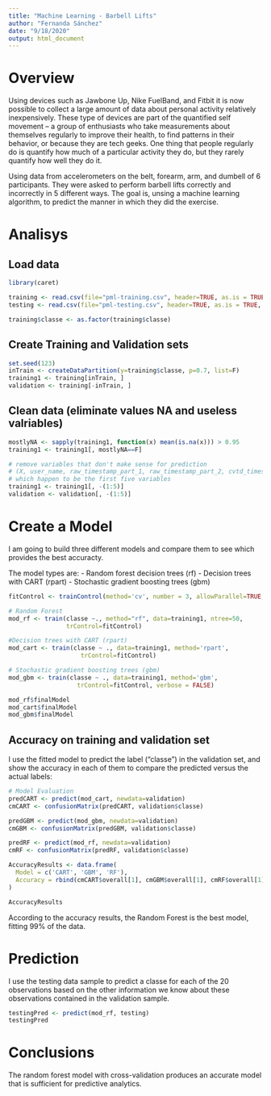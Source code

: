 ```yaml
---
title: "Machine Learning - Barbell Lifts"
author: "Fernanda Sánchez"
date: "9/18/2020"
output: html_document
---
```


# Overview
Using devices such as Jawbone Up, Nike FuelBand, and Fitbit it is now possible to collect a large amount of data about personal activity relatively inexpensively. These type of devices are part of the quantified self movement – a group of enthusiasts who take measurements about themselves regularly to improve their health, to find patterns in their behavior, or because they are tech geeks. One thing that people regularly do is quantify how much of a particular activity they do, but they rarely quantify how well they do it. 

Using data from accelerometers on the belt, forearm, arm, and dumbell of 6 participants. They were asked to perform barbell lifts correctly and incorrectly in 5 different ways. 
The goal is, unsing a machine learning algorithm, to predict the manner in which they did the exercise.


# Analisys
## Load data
```r
library(caret)

training <- read.csv(file="pml-training.csv", header=TRUE, as.is = TRUE, stringsAsFactors = FALSE, sep=',', na.strings=c('NA','','#DIV/0!'))
testing <- read.csv(file="pml-testing.csv", header=TRUE, as.is = TRUE, stringsAsFactors = FALSE, sep=',', na.strings=c('NA','','#DIV/0!'))

training$classe <- as.factor(training$classe) 
```

## Create Training and Validation sets
```r
set.seed(123)
inTrain <- createDataPartition(y=training$classe, p=0.7, list=F)
training1 <- training[inTrain, ]
validation <- training[-inTrain, ]
```

## Clean data (eliminate values NA and useless valriables)
```r
mostlyNA <- sapply(training1, function(x) mean(is.na(x))) > 0.95
training1 <- training1[, mostlyNA==F]

# remove variables that don't make sense for prediction 
# (X, user_name, raw_timestamp_part_1, raw_timestamp_part_2, cvtd_timestamp),
# which happen to be the first five variables
training1 <- training1[, -(1:5)]
validation <- validation[, -(1:5)]
```

# Create a Model
I am going to build three different models and compare them to see which provides the best accuracty. 

The model types are:
- Random forest decision trees (rf)
- Decision trees with CART (rpart)
- Stochastic gradient boosting trees (gbm)


```r
fitControl <- trainControl(method='cv', number = 3, allowParallel=TRUE, verboseIter=F)

# Random Forest
mod_rf <- train(classe ~., method="rf", data=training1, ntree=50,
                trControl=fitControl)

#Decision trees with CART (rpart)
mod_cart <- train(classe ~ ., data=training1, method='rpart',
                    trControl=fitControl)

# Stochastic gradient boosting trees (gbm)
mod_gbm <- train(classe ~ ., data=training1, method='gbm',
                   trControl=fitControl, verbose = FALSE)

mod_rf$finalModel
mod_cart$finalModel
mod_gbm$finalModel
```

## Accuracy on training and validation set
I use the fitted model to predict the label (“classe”) in the validation set, and show the accuracy in each of them to compare the predicted versus the actual labels:

```r
# Model Evaluation
predCART <- predict(mod_cart, newdata=validation)
cmCART <- confusionMatrix(predCART, validation$classe)

predGBM <- predict(mod_gbm, newdata=validation)
cmGBM <- confusionMatrix(predGBM, validation$classe)

predRF <- predict(mod_rf, newdata=validation)
cmRF <- confusionMatrix(predRF, validation$classe)

AccuracyResults <- data.frame(
  Model = c('CART', 'GBM', 'RF'),
  Accuracy = rbind(cmCART$overall[1], cmGBM$overall[1], cmRF$overall[1])
)

AccuracyResults
```

According to the accuracy results, the Random Forest is the best model, fitting 99% of the data.


# Prediction
I use the testing data sample to predict a classe for each of the 20 observations based on the other information we know about these observations contained in the validation sample.

```r
testingPred <- predict(mod_rf, testing)
testingPred
```

# Conclusions
The random forest model with cross-validation produces an accurate model that is sufficient for predictive analytics.




